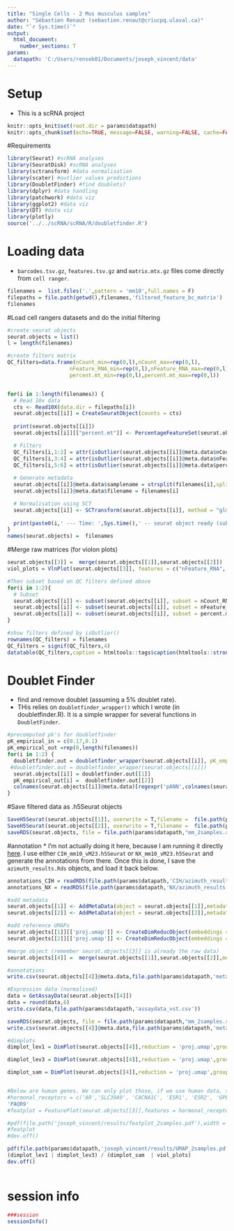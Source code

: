 ---
title: "Single Cells - 2 Mus musculus samples"
author: "Sébastien Renaut (sebastien.renaut@criucpq.ulaval.ca)"
date: "`r Sys.time()`"
output:
  html_document:
    number_sections: T
params:
  datapath: 'C:/Users/renseb01/Documents/joseph_vincent/data'
---

# Setup  
* This is a scRNA project 
```{r, setup,echo=FALSE}
knitr::opts_knit$set(root.dir = params$datapath)
knitr::opts_chunk$set(echo=TRUE, message=FALSE, warning=FALSE, cache=FALSE, cache.lazy=FALSE)
```

#Requirements
```{r, requirements}
library(Seurat) #scRNA analyses
library(SeuratDisk) #scRNA analyses
library(sctransform) #data normalization
library(scater) #outlier values predictions
library(DoubletFinder) #find doublets? 
library(dplyr) #data handling
library(patchwork) #data viz
library(ggplot2) #data viz
library(DT) #data viz
library(plotly)
source('../../scRNA/scRNA/R/doubletfinder.R')
```

# Loading data  
  * `barcodes.tsv.gz`, `features.tsv.gz` and `matrix.mtx.gz` files come directly from  `cell ranger`.
```{r filenames,message  = T, fig.width = 11, fig.height=8,echo=T}  
filenames =  list.files('.',pattern = 'mm10',full.names = F)
filepaths = file.path(getwd(),filenames,'filtered_feature_bc_matrix')
filenames
```

#Load cell rangers datasets and do the initial filtering
```{r qc,message  = T, fig.width = 11, fig.height=8,echo=F}  
#create seurat objects
seurat.objects = list()
l = length(filenames)

#create filters matrix
QC_filters=data.frame(nCount_min=rep(0,l),nCount_max=rep(0,l),
                    nFeature_RNA_min=rep(0,l),nFeature_RNA_max=rep(0,l),
                    percent.mt_min=rep(0,l),percent.mt_max=rep(0,l))


for(i in 1:length(filenames)) {
  # Read 10x data
  cts <- Read10X(data.dir = filepaths[i])
  seurat.objects[[i]] = CreateSeuratObject(counts = cts)
  
  print(seurat.objects[[i]])
  seurat.objects[[i]][["percent.mt"]] <- PercentageFeatureSet(seurat.objects[[i]], pattern = "^mt-")

  # Filters
  QC_filters[i,1:2] = attr(isOutlier(seurat.objects[[i]]@meta.data$nCount),'thresholds')
  QC_filters[i,3:4] = attr(isOutlier(seurat.objects[[i]]@meta.data$nFeature_RNA),'thresholds')
  QC_filters[i,5:6] = attr(isOutlier(seurat.objects[[i]]@meta.data$percent.mt),'thresholds')
  
  # Generate metadata
  seurat.objects[[i]]@meta.data$samplename = strsplit(filenames[i],split = '_')[[1]][1]
  seurat.objects[[i]]@meta.data$filename = filenames[i]

  # Normalisation using SCT
  seurat.objects[[i]] <- SCTransform(seurat.objects[[i]], method = "glmGamPoi", vars.to.regress = "percent.mt", verbose = F)
  
  print(paste0(i,' --- Time: ',Sys.time(),' -- seurat object ready (subsetting, normalisation)'))
}
names(seurat.objects) =  filenames
```

#Merge raw matrices (for violon plots)
```{r mergeraw}
seurat.objects[[3]] =  merge(seurat.objects[[1]],seurat.objects[[2]])
viol_plots = VlnPlot(seurat.objects[[3]], features = c("nFeature_RNA", "nCount_RNA", "percent.mt"), ncol = 3,group.by='samplename')

#Then subset based on QC filters defined above
for(i in 1:2){
  # Subset
  seurat.objects[[i]] <- subset(seurat.objects[[i]], subset = nCount_RNA <  QC_filters[i,2])
  seurat.objects[[i]] <- subset(seurat.objects[[i]], subset = nFeature_RNA <  QC_filters[i,4])
  seurat.objects[[i]] <- subset(seurat.objects[[i]], subset = percent.mt <  QC_filters[i,6])
}

#show filters defined by isOutlier()
rownames(QC_filters) = filenames
QC_filters = signif(QC_filters,4)
datatable(QC_filters,caption = htmltools::tags$caption(htmltools::strong("Filters as calculated by isOutlier()"), style="color:darkred"))
```

# Doublet Finder
  * find and remove doublet (assuming a 5% doublet rate).
  * THis relies on `doubletfinder_wrapper()` which I wrote (in doubletfinder.R). It is a simple wrapper for several functions in `DoubletFinder`. 
```{r doublet finder, echo=T, message=FALSE, warning=FALSE,include = FALSE, timehook=T}
#precomputed pk's for doubletfinder
pK_empirical_in = c(0.17,0.1)
pK_empirical_out =rep(0,length(filenames))
for(i in 1:2) {
  doubletfinder.out = doubletfinder_wrapper(seurat.objects[[i]], pK_empirical = pK_empirical_in[i])
 #doubletfinder.out = doubletfinder_wrapper(seurat.objects[[i]])
  seurat.objects[[i]] = doubletfinder.out[[1]]
  pK_empirical_out[i] =  doubletfinder.out[[2]]
  colnames(seurat.objects[[i]]@meta.data)[regexpr('pANN',colnames(seurat.objects[[i]]@meta.data))>0] = 'pANN_doublet_finder'
}
```

#Save filtered data as .h5Seurat objects
```{r save}
SaveH5Seurat(seurat.objects[[1]], overwrite = T,filename =  file.path(params$datapath,'CIH_mm10_vM23/CIH_mm10_vM23.h5Seurat'))
SaveH5Seurat(seurat.objects[[2]], overwrite = T,filename =  file.path(params$datapath,'NX_mm10_vM23/NX_mm10_vM23.h5Seurat'))
saveRDS(seurat.objects, file = file.path(params$datapath,"mm_2samples.rds"))
```


#annotation 
* I'm not actually doing it here, because I am running it directly [here](https://app.lungmap.net/app/azimuth-mouse-lung-cellref-seed). I use either `CIH_mm10_vM23.h5Seurat` or `NX_mm10_vM23.h5Seurat` and generate the annotations from there. Once this is done, I save the `azimuth_results.Rds` objects, and load it back below.

```{r get annotations here}
annotations_CIH = readRDS(file.path(params$datapath,'CIH/azimuth_results.Rds'))#these are annotations downloaded directly from the webserver.
annotations_NX = readRDS(file.path(params$datapath,'NX/azimuth_results.Rds')) #these are annotations downloaded directly from the webserver.

#add metadata
seurat.objects[[1]] <- AddMetaData(object = seurat.objects[[1]],metadata = annotations_CIH$pred.df)
seurat.objects[[2]] <- AddMetaData(object = seurat.objects[[2]],metadata = annotations_NX$pred.df)

#add reference UMAPs
seurat.objects[[1]][['proj.umap']] <- CreateDimReducObject(embeddings = annotations_CIH$umap@cell.embeddings, key = 'proj.umap', assay = 'RNA')
seurat.objects[[2]][['proj.umap']] <- CreateDimReducObject(embeddings = annotations_NX$umap@cell.embeddings, key = 'proj.umap', assay = 'RNA')

#merge object (remember seurat.objects[[3]] is already the raw data)
seurat.objects[[4]] =  merge(seurat.objects[[1]],seurat.objects[[2]],merge.dr = 'proj.umap')

#annotations
write.csv(seurat.objects[[4]]@meta.data,file.path(params$datapath,'metadata_mus_musculus_annotations.csv'))

#Expression data (normalised)
data = GetAssayData(seurat.objects[[4]])
data = round(data,6)
write.csv(data,file.path(params$datapath,'assaydata_vst.csv'))

saveRDS(seurat.objects, file = file.path(params$datapath,"mm_2samples.rds"))
write.csv(seurat.objects[[4]]@meta.data,file.path(params$datapath,'metadata_mm.csv'))
```

```{r plots, eval = T}
#dimplots
dimplot_lev1 = DimPlot(seurat.objects[[4]],reduction = 'proj.umap',group.by = 'predicted.lineage_level1',label = T, repel = T, order = T,pt.size = 0.5) + theme(axis.title = element_text(size = 8),legend.position = "none") + ggtitle('Annotation level 1 ~ lung tissue\nMus musculus (scRNA)')

dimplot_lev3 = DimPlot(seurat.objects[[4]],reduction = 'proj.umap',group.by = 'predicted.celltype_level3',label = T, repel = T, order = T,pt.size = 0.5) + theme(axis.title = element_text(size = 8),legend.position = "none") + ggtitle('Annotation level 3 ~ lung tissue\nMus musculus (scRNA)')

dimplot_sam = DimPlot(seurat.objects[[4]],reduction = 'proj.umap',group.by = 'samplename',label = F, repel = T, order = T,pt.size = 0.5) + theme(axis.title = element_text(size = 8),legend.position = "right") + ggtitle('samplename ~ lung tissue\nMus musculus (scRNA)')


#Below are human genes. We can only plot those, if we use human data, so we won't for now...
#hormonal_receptors = c('AR','SLC39A9', 'CACNA1C', 'ESR1', 'ESR2', 'GPER1', 'PGR', 'PGRMC1', 'PGRMC2', 'PAQR5', 'PAQR6', 'PAQR7', 'PAQR8', 'HIF1A', 'EPAS1', 'NFE2L2','PAQR9')
'PAQR9'
#featplot = FeaturePlot(seurat.objects[[3]],features = hormonal_receptors,order = T)

#pdf(file.path('joseph_vincent/results/featplot_2samples.pdf'),width = 12,height = 12) 
#featplot 
#dev.off()

pdf(file.path(params$datapath,'joseph_vincent/results/UMAP_2samples.pdf'),width = 12,height = 12) 
(dimplot_lev1 | dimplot_lev3) / (dimplot_sam  | viol_plots)
dev.off()
  
```



# session info  
```{r session, message= T}
###session
sessionInfo()
```

